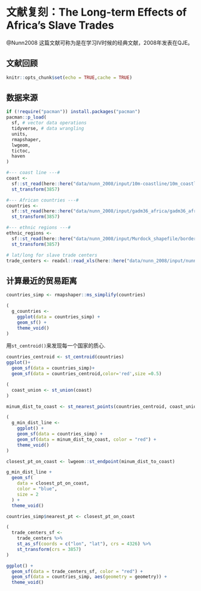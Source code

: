 # 文献复刻：The Long-term Effects of Africa's Slave Trades

@Nunn2008 这篇文献可称为是在学习IV时候的经典文献，2008年发表在QJE。

## 文献回顾


```r
knitr::opts_chunk$set(echo = TRUE,cache = TRUE)
```


## 数据来源


```r
if (!require("pacman")) install.packages("pacman")
pacman::p_load(
  sf, # vector data operations
  tidyverse, # data wrangling
  units,
  rmapshaper,
  lwgeom,
  tictoc,
  haven
)
```


```r
#--- coast line ---#
coast <-
  sf::st_read(here::here("data/nunn_2008/input/10m-coastline/10m_coastline.shp")) %>%
  st_transform(3857)
```
```r
#--- African countries ---#
countries <-
  sf::st_read(here::here("data/nunn_2008/input/gadm36_africa/gadm36_africa.shp")) %>%
  st_transform(3857)
```
```r
#--- ethnic regions ---#
ethnic_regions <-
  sf::st_read(here::here("data/nunn_2008/input/Murdock_shapefile/borders_tribes.shp")) %>%
  st_transform(3857)
```


```r
# lat/long for slave trade centers
trade_centers <- readxl::read_xls(here::here("data/nunn_2008/input/nunn2008.xls"))
```



## 计算最近的贸易距离

```r
countries_simp <- rmapshaper::ms_simplify(countries)
```


```r
(
  g_countries <-
    ggplot(data = countries_simp) +
    geom_sf() +
    theme_void()
)
```


用`st_centroid()`来发现每一个国家的质心.

```r
countries_centroid <- st_centroid(countries)
ggplot()+
  geom_sf(data = countries_simp)+
  geom_sf(data = countries_centroid,color='red',size =0.5)
```



```r
(
  coast_union <- st_union(coast)
)
```

```r
minum_dist_to_coast <- st_nearest_points(countries_centroid, coast_union)
```



```r
(
  g_min_dist_line <-
    ggplot() +
    geom_sf(data = countries_simp) +
    geom_sf(data = minum_dist_to_coast, color = "red") +
    theme_void()
)
```


```r
closest_pt_on_coast <- lwgeom::st_endpoint(minum_dist_to_coast)

```


```r
g_min_dist_line +
  geom_sf(
    data = closest_pt_on_coast,
    color = "blue",
    size = 2
  ) +
  theme_void()
```



```r
countries_simp$nearest_pt <- closest_pt_on_coast
```


```r
(
  trade_centers_sf <-
    trade_centers %>%
    st_as_sf(coords = c("lon", "lat"), crs = 4326) %>%
    st_transform(crs = 3857)
)
```



```r
ggplot() +
  geom_sf(data = trade_centers_sf, color = "red") +
  geom_sf(data = countries_simp, aes(geometry = geometry)) +
  theme_void()
```










